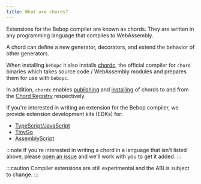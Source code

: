 ```yaml
---
title: What are chords?
---
```


Extensions for the Bebop compiler are known as chords. They are written in any programming language that compiles to WebAssembly. 

A chord can define a new generator, decorators, and extend the behavior of other generators.

When installing `bebopc` it also installs [chordc](../chordc), the official compiler for `chord` binaries which takes source code / WebAssembly modules and prepares them for use with `bebopc`.

In addition, `chordc` enables [publishing](../publishing) and [installing](../installing) of chords to and from the [Chord Registry]() respectively. 

If you're interested in writing an extension for the Bebop compiler, we provide extension development kits (EDKs) for:

- [TypeScript/JavaScript]()
- [TinyGo]()
- [AssemblyScript]()

:::note
If you're interested in writing a chord in a language that isn't listed above, please [open an issue]() and we'll work with you to get it added.
:::

:::caution
Compiler extensions are still experimental and the ABI is subject to change.
:::



